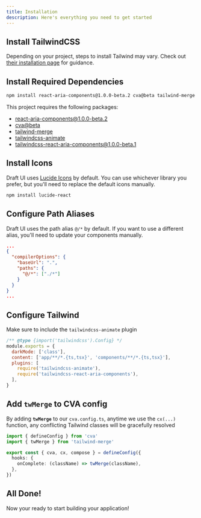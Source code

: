 ```yaml
---
title: Installation
description: Here's everything you need to get started
---
```


## Install TailwindCSS

Depending on your project, steps to install Tailwind may vary.
Check out [their installation page](https://tailwindcss.com/docs/installation/framework-guides) for guidance.

## Install Required Dependencies

```bash
npm install react-aria-components@1.0.0-beta.2 cva@beta tailwind-merge tailwindcss-animate tailwindcss-react-aria-components@1.0.0-beta.1
```

This project requires the following packages:

- [react-aria-components@1.0.0-beta.2](https://github.com/adobe/react-spectrum/tree/main/packages/react-aria-components)
- [cva@beta](https://github.com/joe-bell/cva)
- [tailwind-merge](https://github.com/dcastil/tailwind-merge)
- [tailwindcss-animate](https://github.com/jamiebuilds/tailwindcss-animate)
- [tailwindcss-react-aria-components@1.0.0-beta.1](https://github.com/adobe/react-spectrum/tree/main/packages/tailwindcss-react-aria-components)

## Install Icons

Draft UI uses [Lucide Icons](https://lucide.dev/guide/packages/lucide-react) by default. You can use whichever library you prefer, but
you'll need to replace the default icons manually.

```bash
npm install lucide-react
```

## Configure Path Aliases

Draft UI uses the path alias <code>@/\*</code> by default. If you
want to use a different alias, you&apos;ll need to update your
components manually.

```json {3-6} title="tsconfig.json"
...
{
  "compilerOptions": {
    "baseUrl": ".",
    "paths": {
      "@/*": ["./*"]
    }
  }
}
...
```

## Configure Tailwind

Make sure to include the <code>tailwindcss-animate</code> plugin

```js title="tailwind.config.js"
/** @type {import('tailwindcss').Config} */
module.exports = {
  darkMode: ['class'],
  content: ['app/**/*.{ts,tsx}', 'components/**/*.{ts,tsx}'],
  plugins: [
    require('tailwindcss-animate'),
    require('tailwindcss-react-aria-components'),
  ],
}
```

## Add `twMerge` to CVA config

By adding **`twMerge`** to our `cva.config.ts`, anytime we use the `cx(...)` function, any conflicting Tailwind classes will be gracefully resolved

```ts title="cva.config.ts"
import { defineConfig } from 'cva'
import { twMerge } from 'tailwind-merge'

export const { cva, cx, compose } = defineConfig({
  hooks: {
    onComplete: (className) => twMerge(className),
  },
})
```

## All Done!

Now your ready to start building your application!
